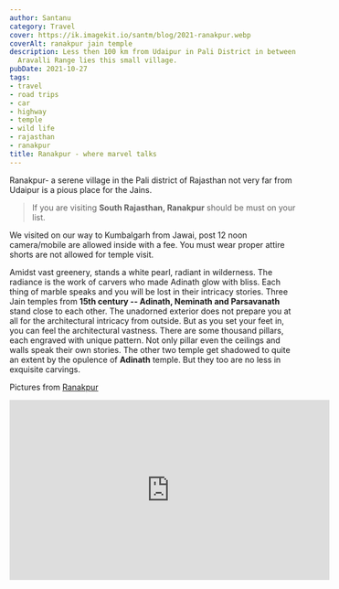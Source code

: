 ```yaml
---
author: Santanu
category: Travel
cover: https://ik.imagekit.io/santm/blog/2021-ranakpur.webp
coverAlt: ranakpur jain temple
description: Less then 100 km from Udaipur in Pali District in between forest of the
  Aravalli Range lies this small village.
pubDate: 2021-10-27
tags:
- travel
- road trips
- car
- highway
- temple
- wild life
- rajasthan
- ranakpur
title: Ranakpur - where marvel talks
---
```


Ranakpur- a serene village in the Pali district of Rajasthan not very far from Udaipur is a pious place for the Jains.  

>If you are visiting **South Rajasthan, Ranakpur** should be must on your list.  

We visited on our way to Kumbalgarh from Jawai, post 12 noon camera/mobile are allowed inside with a fee. You must wear proper attire shorts are not allowed for temple visit.  

Amidst vast greenery, stands a white pearl, radiant in wilderness. The radiance is the work of carvers who made Adinath glow with bliss. Each thing of marble speaks and you will be lost in their intricacy stories. Three Jain temples from **15th century -- Adinath, Neminath and Parsavanath** stand close to each other. The unadorned exterior does not prepare you at all for the architectural intricacy from outside. But as you set your feet in, you can feel the architectural vastness. There are some thousand pillars, each engraved with unique pattern. Not only pillar even the ceilings and walls speak their own stories. The other two temple get shadowed to quite an extent by the opulence of **Adinath** temple. But they too are no less in exquisite carvings.

Pictures from [Ranakpur](https://photos.app.goo.gl/a2uHD5U3ZC2ZUgAG6)

<iframe width="560" height="315" src="https://www.youtube.com/embed/wi1LFWxxbVM" frameborder="0" allow="accelerometer; autoplay; encrypted-media; gyroscope; picture-in-picture" allowfullscreen></iframe>